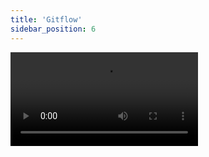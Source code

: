 ```yaml
---
title: 'Gitflow'
sidebar_position: 6
---
```


<video src="https://www.youtube.com/embed/yZ3mJIXfvio?si=fqMQ8LIPMmswHtUS" />

## Links

[Apresentação no Canva](https://www.canva.com/design/DAGbhj-fC-o/pydPjoRoEhpA1McLNYXg_w/view?utm_content=DAGbhj-fC-o&utm_campaign=designshare&utm_medium=link2&utm_source=uniquelinks&utlId=h1907ba7d38) 

[Conventional commits](https://www.conventionalcommits.org/en/v1.0.0/)

[Artigo na Alura](https://www.alura.com.br/artigos/git-flow-o-que-e-como-quando-utilizar?srsltid=AfmBOoouIkC04oerh_eSs1cyotcQ8FBwDL6DBQRfrl-ZpWBoO3-insgu)